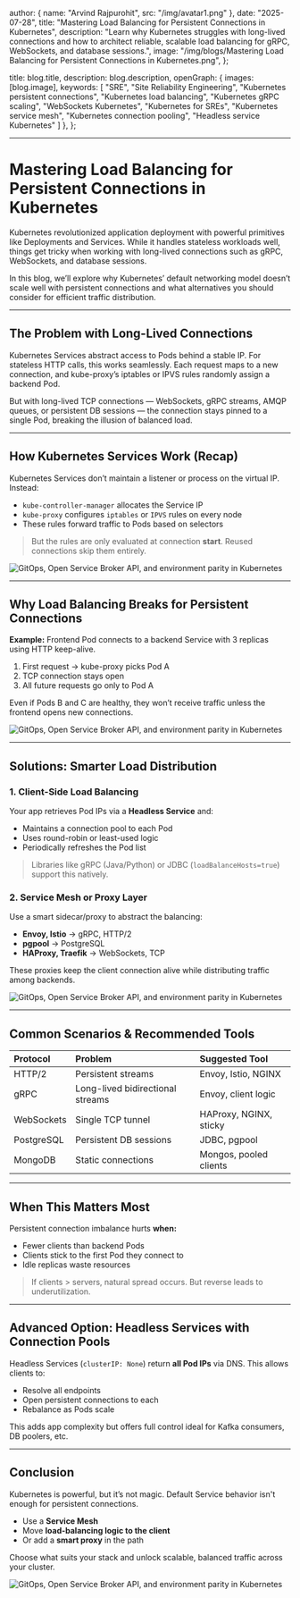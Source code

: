 
  author: { name: "Arvind Rajpurohit", src: "/img/avatar1.png" },
  date: "2025-07-28",
  title: "Mastering Load Balancing for Persistent Connections in Kubernetes",
  description:
    "Learn why Kubernetes struggles with long-lived connections and how to architect reliable, scalable load balancing for gRPC, WebSockets, and database sessions.",
  image:
    "/img/blogs/Mastering Load Balancing for Persistent Connections in Kubernetes.png",
};

  title: blog.title,
  description: blog.description,
  openGraph: {
    images: [blog.image],
    keywords: [
  "SRE",
  "Site Reliability Engineering",
  "Kubernetes persistent connections",
  "Kubernetes load balancing",
  "Kubernetes gRPC scaling",
  "WebSockets Kubernetes",
  "Kubernetes for SREs",
  "Kubernetes service mesh",
  "Kubernetes connection pooling",
  "Headless service Kubernetes"
]
  },
};



---

# Mastering Load Balancing for Persistent Connections in Kubernetes

Kubernetes revolutionized application deployment with powerful primitives like Deployments and Services. While it handles stateless workloads well, things get tricky when working with long-lived connections such as gRPC, WebSockets, and database sessions.

In this blog, we’ll explore why Kubernetes’ default networking model doesn’t scale well with persistent connections and what alternatives you should consider for efficient traffic distribution.

---

## The Problem with Long-Lived Connections

Kubernetes Services abstract access to Pods behind a stable IP. For stateless HTTP calls, this works seamlessly. Each request maps to a new connection, and kube-proxy’s iptables or IPVS rules randomly assign a backend Pod.

But with long-lived TCP connections — WebSockets, gRPC streams, AMQP queues, or persistent DB sessions — the connection stays pinned to a single Pod, breaking the illusion of balanced load.

---

## How Kubernetes Services Work (Recap)

Kubernetes Services don’t maintain a listener or process on the virtual IP. Instead:

- `kube-controller-manager` allocates the Service IP
- `kube-proxy` configures `iptables` or `IPVS` rules on every node
- These rules forward traffic to Pods based on selectors

> But the rules are only evaluated at connection **start**. Reused connections skip them entirely.

<div style={{ display: 'flex', justifyContent: 'center', alignItems: 'center', height: '70vh' }}>
  <img
    src="/img/blogs/Kubernetes Service Routing.png"
    alt="GitOps, Open Service Broker API, and environment parity in Kubernetes"
    style={{ width: '80%', height: '400px', objectFit: 'contain', borderRadius: '1px' }}
  />
</div>

---

## Why Load Balancing Breaks for Persistent Connections

**Example:** Frontend Pod connects to a backend Service with 3 replicas using HTTP keep-alive.

1. First request → kube-proxy picks Pod A
2. TCP connection stays open
3. All future requests go only to Pod A

Even if Pods B and C are healthy, they won’t receive traffic unless the frontend opens new connections.

<div style={{ display: 'flex', justifyContent: 'center', alignItems: 'center', height: '70vh' }}>
  <img
    src="/img/blogs/Unbalanced Traffic with Persistent Connections.png"
    alt="GitOps, Open Service Broker API, and environment parity in Kubernetes"
    style={{ width: '80%', height: '400px', objectFit: 'contain', borderRadius: '1px' }}
  />
</div>

---

## Solutions: Smarter Load Distribution

### 1. Client-Side Load Balancing

Your app retrieves Pod IPs via a **Headless Service** and:

- Maintains a connection pool to each Pod
- Uses round-robin or least-used logic
- Periodically refreshes the Pod list

> Libraries like gRPC (Java/Python) or JDBC (`loadBalanceHosts=true`) support this natively.

### 2. Service Mesh or Proxy Layer

Use a smart sidecar/proxy to abstract the balancing:

- **Envoy, Istio** → gRPC, HTTP/2
- **pgpool** → PostgreSQL
- **HAProxy, Traefik** → WebSockets, TCP

These proxies keep the client connection alive while distributing traffic among backends.

<div style={{ display: 'flex', justifyContent: 'center', alignItems: 'center', height: '70vh' }}>
  <img
    src="/img/blogs/Mesh Proxy Diagram.png"
    alt="GitOps, Open Service Broker API, and environment parity in Kubernetes"
    style={{ width: '80%', height: '400px', objectFit: 'contain', borderRadius: '1px' }}
  />
</div>

---

## Common Scenarios & Recommended Tools

| **Protocol**| **Problem**                     | **Suggested Tool**     |
|:------------|:--------------------------------|:-----------------------|
| HTTP/2      | Persistent streams              | Envoy, Istio, NGINX    |
| gRPC        | Long-lived bidirectional streams| Envoy, client logic    |
| WebSockets  | Single TCP tunnel               | HAProxy, NGINX, sticky |
| PostgreSQL  | Persistent DB sessions          | JDBC, pgpool           |
| MongoDB     | Static connections              | Mongos, pooled clients |

---

## When This Matters Most

Persistent connection imbalance hurts **when:**

- Fewer clients than backend Pods
- Clients stick to the first Pod they connect to
- Idle replicas waste resources

> If clients > servers, natural spread occurs. But reverse leads to underutilization.

---

## Advanced Option: Headless Services with Connection Pools

Headless Services (`clusterIP: None`) return **all Pod IPs** via DNS. This allows clients to:

- Resolve all endpoints
- Open persistent connections to each
- Rebalance as Pods scale

This adds app complexity but offers full control ideal for Kafka consumers, DB poolers, etc.

---

## Conclusion

Kubernetes is powerful, but it’s not magic. Default Service behavior isn't enough for persistent connections.

- Use a **Service Mesh**
- Move **load-balancing logic to the client**
- Or add a **smart proxy** in the path

Choose what suits your stack and unlock scalable, balanced traffic across your cluster.

<div style={{ display: 'flex', justifyContent: 'center', alignItems: 'center', height: '70vh' }}>
  <img
    src="/img/blogs/Persistent Connections Recap.png"
    alt="GitOps, Open Service Broker API, and environment parity in Kubernetes"
    style={{ width: '100%', height: '400px', objectFit: 'contain', borderRadius: '1px' }}
  />
</div>


